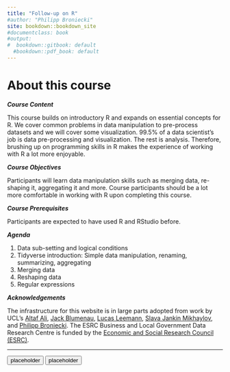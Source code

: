 ```yaml
---
title: "Follow-up on R"
#author: "Philipp Broniecki"
site: bookdown::bookdown_site
#documentclass: book
#output:
#  bookdown::gitbook: default
  #bookdown::pdf_book: default
---
```


# About this course {-}

***Course Content***

This course builds on introductory R and expands on essential concepts for R. We cover common problems in data manipulation to pre-process datasets and we will cover some visualization. $99.5\%$ of a data scientist's job is data pre-processing and visualization. The rest is analysis. Therefore, brushing up on programming skills in R makes the experience of working with R a lot more enjoyable.

***Course Objectives***

Participants will learn data manipulation skills such as merging data, re-shaping it, aggregating it and more. Course participants should be a lot more comfortable in working with R upon completing this course.


***Course Prerequisites***

Participants are expected to have used R and RStudio before.

***Agenda***

1. Data sub-setting and logical conditions
2. Tidyverse introduction: Simple data manipulation, renaming, summarizing, aggregating
3. Merging data
4. Reshaping data
5. Regular expressions

***Acknowledgements***

The infrastructure for this website is in large parts adopted from work by UCL's [Altaf Ali](https://iris.ucl.ac.uk/iris/browse/profile?upi=ALIAX58), [Jack Blumenau](https://www.jackblumenau.com/), [Lucas Leemann](https://lucasleemann.ch), [Slava Jankin Mikhaylov](https://sjankin.com/), and [Philipp Broniecki](https://philippbroniecki.com). The ESRC Business and Local Government Data Research Centre is funded by the [Economic and Social Research Council (ESRC)](https://esrc.ukri.org).

----

<div class="container btn-container">
<button type = "button" class = "btn btn-lg btn-primary" onclick="window.open('https://github.com/esrc-blg/ml101/raw/master/data/data.zip');">placeholder</button>
<button type = "button" class = "btn btn-lg btn-primary" onclick="window.open('https://github.com/esrc-blg/ml101/raw/master/slides/slides.pdf');">placeholder</button>
</div>